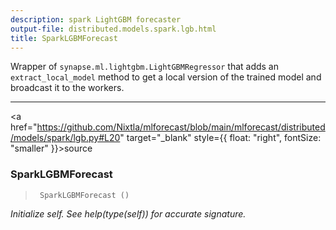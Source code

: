 ```yaml
---
description: spark LightGBM forecaster
output-file: distributed.models.spark.lgb.html
title: SparkLGBMForecast
---
```



Wrapper of `synapse.ml.lightgbm.LightGBMRegressor` that adds an
`extract_local_model` method to get a local version of the trained model
and broadcast it to the workers.

------------------------------------------------------------------------

<a
href="https://github.com/Nixtla/mlforecast/blob/main/mlforecast/distributed/models/spark/lgb.py#L20"
target="_blank" style={{ float: "right", fontSize: "smaller" }}>source</a>

### SparkLGBMForecast

> ``` text
>  SparkLGBMForecast ()
> ```

*Initialize self. See help(type(self)) for accurate signature.*

